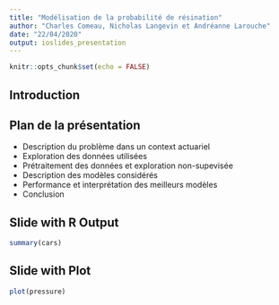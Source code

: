 ```yaml
---
title: "Modélisation de la probabilité de résination"
author: "Charles Comeau, Nicholas Langevin et Andréanne Larouche"
date: "22/04/2020"
output: ioslides_presentation
---
```


```r
knitr::opts_chunk$set(echo = FALSE)
```

## Introduction
<!--  -->

## Plan de la présentation

- Description du problème dans un context actuariel
- Exploration des données utilisées
- Prétraitement des données et exploration non-supevisée
- Description des modèles considérés
- Performance et interprétation des meilleurs modèles
- Conclusion

## Slide with R Output

```r
summary(cars)
```

## Slide with Plot

```r
plot(pressure)
```

